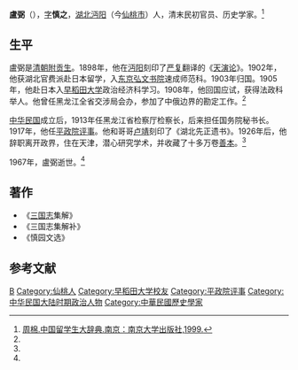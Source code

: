 '''盧弼'''（{{bd|1876年||1967年||catIdx=L盧}}），[[表字|字]]'''慎之'''，[[湖北|湖北]][[沔阳|沔阳]]（今[[仙桃市|仙桃市]]）人，清末民初官员、历史学家。<ref name=zm>[http://overseasdb.jnu.edu.cn/renwuziliao/2011-11-28/324.html 周棉.中国留学生大辞典.南京：南京大学出版社,1999.]{{Dead link|date=2018年6月 |bot=InternetArchiveBot |fix-attempted=no }}</ref>

==生平==
盧弼是[[清朝|清朝]][[附贡生|附贡生]]。1898年，他在[[沔阳|沔阳]]刻印了[[严复|严复]]翻译的《[[天演论|天演论]]》。1902年，他获湖北官费派赴日本留学，入[[东京|东京]][[弘文书院|弘文书院]]速成师范科。1903年归国。1905年，他赴日本入[[早稻田大学|早稻田大学]]政治经济科学习。1908年，他回国应试，获得法政科举人。他曾任黑龙江全省交涉局会办，参加了中俄边界的勘定工作。<ref name=zm/>

[[中华民国|中华民国]]成立后，1913年任黑龙江省检察厅检察长，后来担任国务院秘书长。1917年，他任[[平政院评事|平政院评事]]。他和哥哥[[卢靖|卢靖]]刻印了《湖北先正遗书》。1926年后，他辞职离开政界，住在天津，潜心研究学术，并收藏了十多万卷[[善本|善本]]。<ref name=zm/>

1967年，盧弼逝世。<ref name=zm/>

==著作==
*《[[三国志|三国志]]集解》
*《三国志集解补》
*《慎园文选》

==参考文献==
{{reflist}}

{{DEFAULTSORT:Lu卢}}
[[Category:卢姓|B]]
[[Category:仙桃人|Category:仙桃人]]
[[Category:早稻田大学校友|Category:早稻田大学校友]]
[[Category:平政院评事|Category:平政院评事]]
[[Category:中华民国大陆时期政治人物|Category:中华民国大陆时期政治人物]]
[[Category:中華民國歷史學家|Category:中華民國歷史學家]]